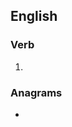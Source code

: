 ==English==

===Verb===
{{head|en|verb form}}

# {{en-third-person singular of|outrace}}

===Anagrams===
* {{anagrams|en|a=aceorstu|turacoes}}